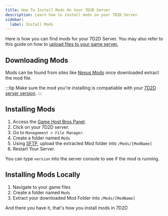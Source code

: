 ```yaml
---
title: How To Install Mods On Your 7D2D Server
description: Learn how to install mods on your 7D2D Server.
sidebar:
  label: Install Mods
---
```


Here is how you can find mods for your 7D2D Server. You may also refer to this guide on how to [upload files to your game server.](/getting-started/uploading-files/)

## Downloading Mods

Mods can be found from sites like [Nexus Mods](https://www.nexusmods.com/7daystodie/mods/) once downloaded extract the mod file.

:::tip
Make sure the mod you're installing is compatiable with your [7D2D server version](/games/7-days-to-die/change-version/). 
:::

## Installing Mods

1. Access the [Game Host Bros Panel](https://panel.gamehostbros.com/).
2. Click on your 7D2D server.
3. Go to `Management > File Manager`.
4. Create a folder named `Mods`
5. Using [SFTP](/getting-started/uploading-files/), upload the extracted Mod folder into `/Mods/[ModName]`
6. Restart Your Server.

You can type `version` into the server console to see if the mod is running.

## Installing Mods Locally

1. Navigate to your game files
2. Create a folder named `Mods`
3. Extract your downloaded Mod Folder into `/Mods/[ModName]`

And there you have it, that's how you install mods in 7D2D
